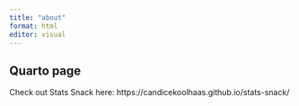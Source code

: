 ```yaml
---
title: "about"
format: html
editor: visual
---
```


## Quarto page

Check out Stats Snack here:
https://candicekoolhaas.github.io/stats-snack/